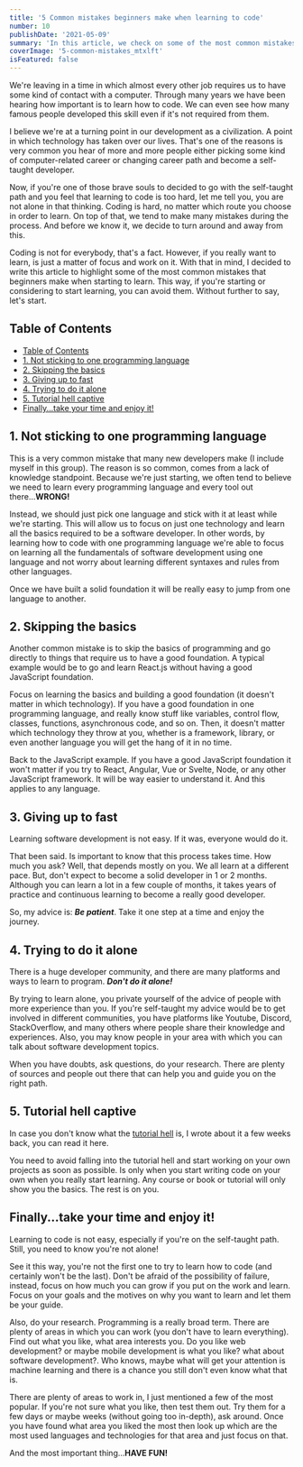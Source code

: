 ```yaml
---
title: '5 Common mistakes beginners make when learning to code'
number: 10
publishDate: '2021-05-09'
summary: 'In this article, we check on some of the most common mistakes beginners make when starting to learn how to write code.'
coverImage: '5-common-mistakes_mtxlft'
isFeatured: false
---
```


We're leaving in a time in which almost every other job requires us to have some kind of contact with a computer. Through many years we have been hearing how important is to learn how to code. We can even see how many famous people developed this skill even if it's not required from them.

I believe we're at a turning point in our development as a civilization. A point in which technology has taken over our lives. That's one of the reasons is very common you hear of more and more people either picking some kind of computer-related career or changing career path and become a self-taught developer.

Now, if you're one of those brave souls to decided to go with the self-taught path and you feel that learning to code is too hard, let me tell you, you are not alone in that thinking. Coding is hard, no matter which route you choose in order to learn. On top of that, we tend to make many mistakes during the process. And before we know it, we decide to turn around and away from this.

Coding is not for everybody, that's a fact. However, if you really want to learn, is just a matter of focus and work on it. With that in mind, I decided to write this article to highlight some of the most common mistakes that beginners make when starting to learn. This way, if you're starting or considering to start learning, you can avoid them. Without further to say, let's start.

## Table of Contents

- [Table of Contents](#table-of-contents)
- [1. Not sticking to one programming language](#1-not-sticking-to-one-programming-language)
- [2. Skipping the basics](#2-skipping-the-basics)
- [3. Giving up to fast](#3-giving-up-to-fast)
- [4. Trying to do it alone](#4-trying-to-do-it-alone)
- [5. Tutorial hell captive](#5-tutorial-hell-captive)
- [Finally...take your time and enjoy it!](#finallytake-your-time-and-enjoy-it)

## 1. Not sticking to one programming language

This is a very common mistake that many new developers make (I include myself in this group). The reason is so common, comes from a lack of knowledge standpoint. Because we're just starting, we often tend to believe we need to learn every programming language and every tool out there...**WRONG!**

Instead, we should just pick one language and stick with it at least while we're starting. This will allow us to focus on just one technology and learn all the basics required to be a software developer. In other words, by learning how to code with one programming language we're able to focus on learning all the fundamentals of software development using one language and not worry about learning different syntaxes and rules from other languages.

Once we have built a solid foundation it will be really easy to jump from one language to another.

## 2. Skipping the basics

Another common mistake is to skip the basics of programming and go directly to things that require us to have a good foundation. A typical example would be to go and learn React.js without having a good JavaScript foundation.

Focus on learning the basics and building a good foundation (it doesn't matter in which technology). If you have a good foundation in one programming language, and really know stuff like variables, control flow, classes, functions, asynchronous code, and so on. Then, it doesn't matter which technology they throw at you, whether is a framework, library, or even another language you will get the hang of it in no time.

Back to the JavaScript example. If you have a good JavaScript foundation it won't matter if you try to React, Angular, Vue or Svelte, Node, or any other JavaScript framework. It will be way easier to understand it. And this applies to any language.

## 3. Giving up to fast

Learning software development is not easy. If it was, everyone would do it.

That been said. Is important to know that this process takes time. How much you ask? Well, that depends mostly on you. We all learn at a different pace. But, don't expect to become a solid developer in 1 or 2 months. Although you can learn a lot in a few couple of months, it takes years of practice and continuous learning to become a really good developer.

So, my advice is: **_Be patient_**. Take it one step at a time and enjoy the journey.

## 4. Trying to do it alone

There is a huge developer community, and there are many platforms and ways to learn to program. **_Don't do it alone!_**

By trying to learn alone, you private yourself of the advice of people with more experience than you. If you're self-taught my advice would be to get involved in different communities, you have platforms like Youtube, Discord, StackOverflow, and many others where people share their knowledge and experiences. Also, you may know people in your area with which you can talk about software development topics.

When you have doubts, ask questions, do your research. There are plenty of sources and people out there that can help you and guide you on the right path.

## 5. Tutorial hell captive

In case you don't know what the [tutorial hell](https://sergiobarria.com/blog/what-is-the-tutorial-hell-and-how-to-escape-it) is, I wrote about it a few weeks back, you can read it here.

You need to avoid falling into the tutorial hell and start working on your own projects as soon as possible. Is only when you start writing code on your own when you really start learning. Any course or book or tutorial will only show you the basics. The rest is on you.

## Finally...take your time and enjoy it!

Learning to code is not easy, especially if you're on the self-taught path. Still, you need to know you're not alone!

See it this way, you're not the first one to try to learn how to code (and certainly won't be the last). Don't be afraid of the possibility of failure, instead, focus on how much you can grow if you put on the work and learn. Focus on your goals and the motives on why you want to learn and let them be your guide.

Also, do your research. Programming is a really broad term. There are plenty of areas in which you can work (you don't have to learn everything). Find out what you like, what area interests you. Do you like web development? or maybe mobile development is what you like? what about software development?. Who knows, maybe what will get your attention is machine learning and there is a chance you still don't even know what that is.

There are plenty of areas to work in, I just mentioned a few of the most popular. If you're not sure what you like, then test them out. Try them for a few days or maybe weeks (without going too in-depth), ask around. Once you have found what area you liked the most then look up which are the most used languages and technologies for that area and just focus on that.

And the most important thing...**HAVE FUN!**
